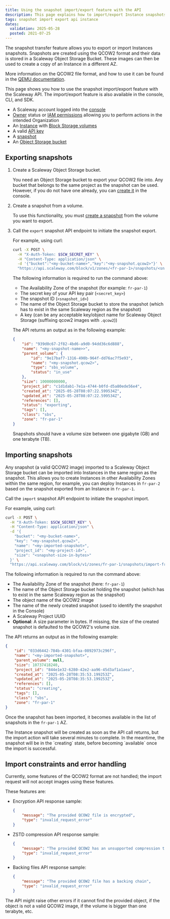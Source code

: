 ```yaml
---
title: Using the snapshot import/export feature with the API
description: This page explains how to import/export Instance snapshots using the Scaleway API
tags: snapshot import export api instance
dates:
  validation: 2025-05-28
  posted: 2021-07-25
---
```



The snapshot transfer feature allows you to export or import Instances snapshots.
Snapshots are created using the QCOW2 format and their data is stored in a Scaleway Object Storage Bucket. These images can then be used to create a copy of an Instance in a different AZ.

More information on the QCOW2 file format, and how to use it can be found in the [QEMU documentation](https://www.qemu.org/docs/master/system/images.html#cmdoption-image-formats-arg-qcow2).

<Message type="tip">
  This page shows you how to use the snapshot import/export feature with the Scaleway API. The import/export feature is also available in the console, CLI, and SDK.
</Message>

<Requirements />

- A Scaleway account logged into the [console](https://console.scaleway.com)
- [Owner](/iam/concepts/#owner) status or [IAM permissions](/iam/concepts/#permission) allowing you to perform actions in the intended Organization
- An [Instance](/instances/how-to/create-an-instance/) with [Block Storage volumes](/block-storage/how-to/create-a-volume/)
- A valid [API key](/iam/how-to/create-api-keys/)
- A [snapshot](/block-storage/how-to/create-a-snapshot/)
- An [Object Storage bucket](/object-storage/how-to/create-a-bucket/)

## Exporting snapshots

1. Create a Scaleway Object Storage bucket.

    You need an Object Storage bucket to export your QCOW2 file into. Any bucket that belongs to the same project as the snapshot can be used. However, if you do not have one already, you can [create it](/object-storage/how-to/create-a-bucket/) in the console.
2. Create a snapshot from a volume.

    To use this functionality, you must [create a snapshot](/block-storage/how-to/create-a-snapshot/#how-to-create-a-snapshot) from the volume you want to export.
3. Call the `export` snapshot API endpoint to initiate the snapshot export.

    For example, using curl:
    ```bash
    curl -X POST \
      -H "X-Auth-Token: $SCW_SECRET_KEY" \
      -H "Content-Type: application/json" \
      -d '{"bucket":"<my-bucket-name>","key":"<my-snapshot.qcow2>"}' \
      "https://api.scaleway.com/block/v1/zones/<fr-par-1>/snapshots/<snapshot_id>/export-to-object-storage"
    ```
    The following information is required to run the command above:
      - The Availability Zone of the snapshot (for example: `fr-par-1`)
      - The secret key of your API key pair (`<secret_key>`)
      - The snapshot ID (`<snapshot_id>`)
      - The name of the Object Storage bucket to store the snapshot (which has to exist in the same Scaleway region as the snapshot)
      - A key (can be any acceptable key/object name for Scaleway Object Storage (suffixing qcow2 images with `.qcow2`))

    The API returns an output as in the following example:
    ```json
    {
        "id": "939d0c67-2f82-4bd6-a9d0-94dd36c6d888",
        "name": "<my-snapshot-name>>",
        "parent_volume": {
            "id": "9e17baf7-1316-490b-964f-dd76ac7f5e93",
            "name": "<my-snapshot.qcow2>",
            "type": "sbs_volume",
            "status": "in_use"
        },
        "size": 10000000000,
        "project_id": "c1d1dab1-7e1a-4744-b0fd-d5a80ede56e4",
        "created_at": "2025-05-28T08:07:22.599534Z",
        "updated_at": "2025-05-28T08:07:22.599534Z",
        "references": [],
        "status": "exporting",
        "tags": [],
        "class": "sbs",
        "zone": "fr-par-1"
    }
    ```

    <Message type="important">
      Snapshots should have a volume size between one gigabyte (GB) and one terabyte (TB).
    </Message>

## Importing snapshots

Any snapshot (a valid QCOW2 image) imported to a Scaleway Object Storage bucket can be imported into Instances in the same region as the snapshot. This allows you to create Instances in other Availability Zones within the same region, for example, you can deploy Instances in `fr-par-2` based on the snapshot exported from an Instance in `fr-par-1`.

Call the `import` snapshot API endpoint to initiate the snapshot import.

For example, using curl:

```bash
curl -X POST \
  -H "X-Auth-Token: $SCW_SECRET_KEY" \
  -H "Content-Type: application/json" \
  -d '{
    "bucket": "<my-bucket-name>",
    "key": "<my-snapshot.qcow2>",
    "name": "<my-imported-snapshot>",
    "project_id": "<my-project-id>",
    "size": "<snapshot-size-in-bytes>"
  }' \
  "https://api.scaleway.com/block/v1/zones/fr-par-1/snapshots/import-from-object-storage"
```

The following information is required to run the command above:
  - The Availability Zone of the snapshot (here: `fr-par-1`)
  - The name of the Object Storage bucket holding the snapshot (which has to exist in the same Scaleway region as the snapshot)
  - The object name of the QCOW2 image
  - The name of the newly created snapshot (used to identify the snapshot in the Console)
  - A Scaleway Project UUID
  - **Optional**: A size parameter in bytes. If missing, the size of the created snapshot is defaulted to the QCOW2's volume size.

The API returns an output as in the following example:

```json
{
    "id": "033d6442-784b-4301-bfaa-0892973c296f",
    "name": "<my-imported-snapshot>",
    "parent_volume": null,
    "size": 10737418240,
    "project_id": "844e1e32-6280-42e2-aa96-45d3af1a1aea",
    "created_at": "2025-05-28T08:35:53.199253Z",
    "updated_at": "2025-05-28T08:35:53.199253Z",
    "references": [],
    "status": "creating",
    "tags": [],
    "class": "sbs",
    "zone": "fr-par-1"
}
```

Once the snapshot has been imported, it becomes available in the list of snapshots in the `fr-par-1` AZ.

<Message type="tip">
  The Instance snapshot will be created as soon as the API call returns, but the import action will take several minutes to complete. In the meantime, the snapshot will be in the `creating` state, before becoming `available` once the import is successful.
</Message>


## Import constraints and error handling

Currently, some features of the QCOW2 format are not handled; the import request will not accept images using these features.

These features are:

- Encryption
    API response sample:
    ```json
    {
        "message": "The provided QCOW2 file is encrypted",
        "type": "invalid_request_error"
    }
    ```
- ZSTD compression
    API response sample:
    ```json
    {
        "message": "The provided QCOW2 has an unsupported compression type",
        "type": "invalid_request_error"
    }
    ```
- Backing files
    API response sample:
    ```json
    {
        "message": "The provided QCOW2 file has a backing chain",
        "type": "invalid_request_error"
    }
    ```

<Message type="note">
  The API might raise other errors if it cannot find the provided object, if the object is not a valid QCOW2 image, if the volume is bigger than one terabyte, etc.
</Message>



